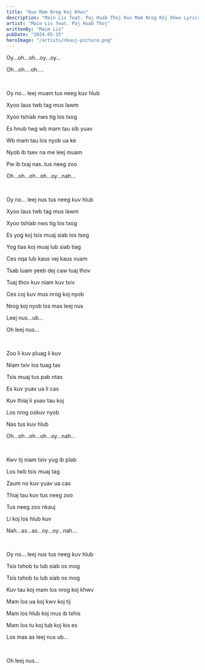 ```yaml
---
title: "Kuv Mam Nrog Koj Khwv"
description: "Main Lis feat. Paj Huab Thoj Kuv Mam Nrog Koj Khwv Lyrics"
artist: "Main Lis feat. Paj Huab Thoj"
writtenBy: "Maim Lis"
pubDate: "2024-05-25"
heroImage: "/artists/nkauj-picture.png"
---
```


Oy...oh...oh...oy...oy...

Oh...oh....oh....

<br />

Oy no... leej muam tus neeg kuv hlub

Xyoo laus twb tag mus lawm

Xyoo tshiab nws tig los txog

Es hnub twg wb mam tau sib yuav

Wb mam tau los nyob ua ke

Nyob ib tsev na me leej muam

Pw ib txaj nas..tus neeg zoo

Oh...oh...oh...oh...oy...nah...

<br />

Oy no... leej nus tus neeg kuv hlub

Xyoo laus twb tag mus lawm

Xyoo tshiab nws tig los txog

Es yog koj tsis muaj siab los tseg

Yog tias koj muaj lub siab tiag

Ces nqa lub kaus vej kaus vuam

Tsab luam yeeb dej caw tuaj thov

Tuaj thov kuv niam kuv txiv

Ces coj kuv mus nrog koj nyob

Nrog koj nyob los mas leej nus

Leej nus...ub...

Oh leej nus...

<br />

Zoo li kuv pluag li kuv

Niam txiv los tuag tas

Tsis muaj tus pab ntas

Es kuv yuav ua li cas

Kuv thiaj li yuav tau koj

Los nrog oskuv nyob

Nas tus kuv hlub

Oh...oh...oh...oh...oy...nah...

<br />

Kwv tij niam txiv yug ib plab

Los twb tsis muaj tag

Zaum no kuv yuav ua cas

Thiaj tau kuv tus neeg zoo

Tus neeg zoo nkauj

Li koj los hlub kuv

Nah...as...as...oy...oy...nah...

<br />

Oy no... leej nus tus neeg kuv hlub

Tsis txhob tu lub siab os mog

Tsis txhob tu lub siab os mog

Kuv tau koj mam los nrog koj khwv

Mam los ua koj kwv koj tij

Mam los hlub koj mus ib txhis

Mam los tu koj tub koj kis es

Los mas as leej nus ub...

<br />

Oh leej nus...
